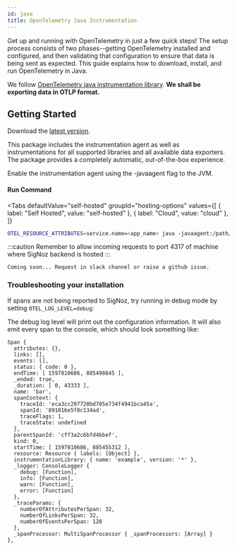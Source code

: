 ```yaml
---
id: java
title: OpenTelemetry Java Instrumentation
---
```



Get up and running with OpenTelemetry in just a few quick steps! The setup process consists of two phases--getting OpenTelemetry installed and configured, and then validating that configuration to ensure that data is being sent as expected. This guide explains how to download, install, and run OpenTelemetry in Java.



We follow [OpenTelemetry java instrumentation library](https://github.com/open-telemetry/opentelemetry-java-instrumentation). **We shall be exporting data in OTLP format.**

## Getting Started

Download the [latest version](https://github.com/open-telemetry/opentelemetry-java-instrumentation/releases/latest/download/opentelemetry-javaagent-all.jar).

This package includes the instrumentation agent as well as instrumentations for all supported libraries and all available data exporters. The package provides a completely automatic, out-of-the-box experience.

Enable the instrumentation agent using the -javaagent flag to the JVM.

#### Run Command

<Tabs
  defaultValue="self-hosted"
  groupId="hosting-options"
  values={[
    { label: "Self Hosted", value: "self-hosted" },
    { label: "Cloud", value: "cloud" },
  ]}
>
  <TabItem value="self-hosted">

```bash
OTEL_RESOURCE_ATTRIBUTES=service.name=<app_name> java -javaagent:/path/to/opentelemetry-javaagent-all.jar -jar  <myapp>.jar
```
:::caution
Remember to allow incoming requests to port 4317 of machine where SigNoz backend is hosted
:::

</TabItem>
  <TabItem value="cloud">

    Coming soon... Request in slack channel or raise a github issue.

</TabItem>

</Tabs>



### Troubleshooting your installation

If spans are not being reported to SigNoz, try running in debug mode by setting `OTEL_LOG_LEVEL=debug`:


The debug log level will print out the configuration information. It will also emit every span to the console, which should look something like:

```
Span {
  attributes: {},
  links: [],
  events: [],
  status: { code: 0 },
  endTime: [ 1597810686, 885498645 ],
  _ended: true,
  _duration: [ 0, 43333 ],
  name: 'bar',
  spanContext: {
    traceId: 'eca3cc297720bd705e734f4941bca45a',
    spanId: '891016e5f8c134ad',
    traceFlags: 1,
    traceState: undefined
  },
  parentSpanId: 'cff3a2c6bfd4bbef',
  kind: 0,
  startTime: [ 1597810686, 885455312 ],
  resource: Resource { labels: [Object] },
  instrumentationLibrary: { name: 'example', version: '*' },
  _logger: ConsoleLogger {
    debug: [Function],
    info: [Function],
    warn: [Function],
    error: [Function]
  },
  _traceParams: {
    numberOfAttributesPerSpan: 32,
    numberOfLinksPerSpan: 32,
    numberOfEventsPerSpan: 128
  },
  _spanProcessor: MultiSpanProcessor { _spanProcessors: [Array] }
},
```
